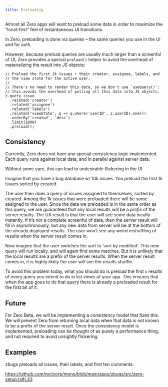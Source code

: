 ```yaml
---
title: Preloading
---
```


Almost all Zero apps will want to preload some data in order to maximize the “local-first” feel of instantaneous UI transitions.

In Zero, preloading is done via queries – the same queries you use in the UI and for auth. 

However, because preload queries are usually much larger than a screenful of UI, Zero provides a special `preload()` helper to avoid the overhead of materializing the result into JS objects:

```tsx
// Preload the first 1k issues + their creator, assignee, labels, and
// the view state for the active user.
//
// There's no need to render this data, so we don't use `useQuery()`:
// this avoids the overhead of pulling all this data into JS objects.
z.query.issue
  .related('creator')
  .related('assignee')
  .related('labels')
  .related('viewState', q => q.where('userID', z.userID).one())
  .orderBy('created', 'desc')
  .limit(1000)
  .preload();

```

## Consistency

Currently, Zero does not have any special consistency logic implemented. Each query runs against local data, and in parallel against server data.

Without some care, this can lead to undesirable flickering in the UI.

Imagine that you have a bug database w/ 10k issues. You preload the first 1k issues sorted by created.

The user then does a query of issues assigned to themselves, sorted by created. Among the 1k issues that were preloaded there will be some assigned to the user. Since the data we preloaded is in the same order as this query, we are guaranteed that any local results will be a *prefix* of the server results. The UX result is that the user will see some data locally instantly. If it’s not a complete screenful of data, then the server result will fill in asynchronously, but any new data from server will be at the *bottom* of the already displayed results. The user won’t see any weird reshuffling of results when the server result comes in.

Now imagine that the user switches the sort to ‘sort by modified’. This new query will run locally, and will again find some matches. But it is unlikely that the local results are a prefix of the server results. When the server result comes in, it is highly likely the user will see the results shuffle.

To avoid this problem today, what you should do is preload the first `n` results of every query you intend to do in list views of your app. This ensures that when the app goes to do that query there is already a preloaded result for the first bit of it.

## Future

For Zero Beta, we will be implementing a consistency model that fixes this. We will prevent Zero from returning local data when that data is not known to be a prefix of the server result. Once the consistency model is implemented, preloading can be thought of as purely a performance thing, and not required to avoid unsightly flickering.

## Examples

zbugs preloads all issues, their labels, and first ten comments:

https://github.com/rocicorp/mono/blob/main/apps/zbugs/src/zero-setup.ts#L43